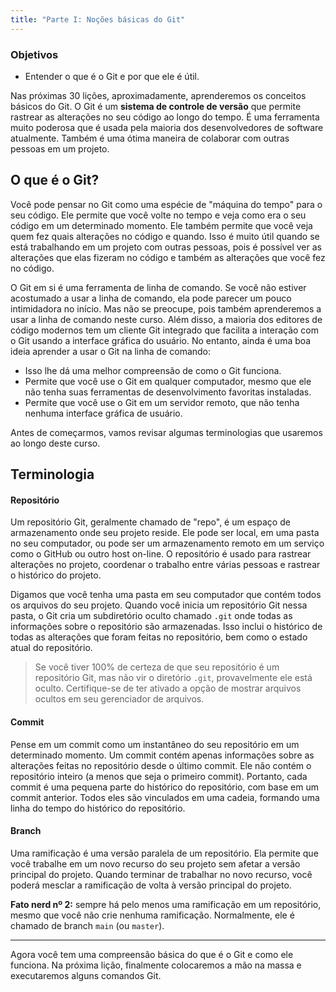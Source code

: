```yaml
---
title: "Parte I: Noções básicas do Git"
---
```


### Objetivos

- Entender o que é o Git e por que ele é útil.

Nas próximas 30 lições, aproximadamente, aprenderemos os conceitos básicos do Git. O Git é um **sistema de controle de versão** que permite rastrear as alterações no seu código ao longo do tempo. É uma ferramenta muito poderosa que é usada pela maioria dos desenvolvedores de software atualmente. Também é uma ótima maneira de colaborar com outras pessoas em um projeto.

## O que é o Git?

Você pode pensar no Git como uma espécie de "máquina do tempo" para o seu código. Ele permite que você volte no tempo e veja como era o seu código em um determinado momento. Ele também permite que você veja quem fez quais alterações no código e quando. Isso é muito útil quando se está trabalhando em um projeto com outras pessoas, pois é possível ver as alterações que elas fizeram no código e também as alterações que você fez no código.

O Git em si é uma ferramenta de linha de comando. Se você não estiver acostumado a usar a linha de comando, ela pode parecer um pouco intimidadora no início. Mas não se preocupe, pois também aprenderemos a usar a linha de comando neste curso. Além disso, a maioria dos editores de código modernos tem um cliente Git integrado que facilita a interação com o Git usando a interface gráfica do usuário. No entanto, ainda é uma boa ideia aprender a usar o Git na linha de comando:

- Isso lhe dá uma melhor compreensão de como o Git funciona.
- Permite que você use o Git em qualquer computador, mesmo que ele não tenha suas ferramentas de desenvolvimento favoritas instaladas.
- Permite que você use o Git em um servidor remoto, que não tenha nenhuma interface gráfica de usuário.

Antes de começarmos, vamos revisar algumas terminologias que usaremos ao longo deste curso.

## Terminologia

#### Repositório

Um repositório Git, geralmente chamado de "repo", é um espaço de armazenamento onde seu projeto reside. Ele pode ser local, em uma pasta no seu computador, ou pode ser um armazenamento remoto em um serviço como o GitHub ou outro host on-line. O repositório é usado para rastrear alterações no projeto, coordenar o trabalho entre várias pessoas e rastrear o histórico do projeto.

Digamos que você tenha uma pasta em seu computador que contém todos os arquivos do seu projeto. Quando você inicia um repositório Git nessa pasta, o Git cria um subdiretório oculto chamado `.git` onde todas as informações sobre o repositório são armazenadas. Isso inclui o histórico de todas as alterações que foram feitas no repositório, bem como o estado atual do repositório.

> Se você tiver 100% de certeza de que seu repositório é um repositório Git, mas não vir o diretório `.git`, provavelmente ele está oculto. Certifique-se de ter ativado a opção de mostrar arquivos ocultos em seu gerenciador de arquivos.

#### Commit

Pense em um commit como um instantâneo do seu repositório em um determinado momento. Um commit contém apenas informações sobre as alterações feitas no repositório desde o último commit. Ele não contém o repositório inteiro (a menos que seja o primeiro commit). Portanto, cada commit é uma pequena parte do histórico do repositório, com base em um commit anterior. Todos eles são vinculados em uma cadeia, formando uma linha do tempo do histórico do repositório.

#### Branch

Uma ramificação é uma versão paralela de um repositório. Ela permite que você trabalhe em um novo recurso do seu projeto sem afetar a versão principal do projeto. Quando terminar de trabalhar no novo recurso, você poderá mesclar a ramificação de volta à versão principal do projeto.

**Fato nerd nº 2:** sempre há pelo menos uma ramificação em um repositório, mesmo que você não crie nenhuma ramificação. Normalmente, ele é chamado de branch `main` (ou `master`).

---

Agora você tem uma compreensão básica do que é o Git e como ele funciona. Na próxima lição, finalmente colocaremos a mão na massa e executaremos alguns comandos Git.